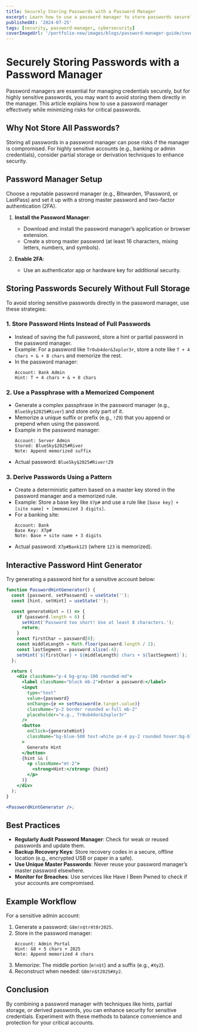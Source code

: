 ```yaml
---
title: Securely Storing Passwords with a Password Manager
excerpt: Learn how to use a password manager to store passwords securely without fully relying on it for sensitive credentials.
publishedAt: '2024-07-25'
tags: [security, password-manager, cybersecurity]
coverImageUrl: '/portfolio-new/images/blogs/password-manager-guide/cover.jpg'
---
```



# Securely Storing Passwords with a Password Manager

Password managers are essential for managing credentials securely, but for highly sensitive passwords, you may want to avoid storing them directly in the manager. This article explains how to use a password manager effectively while minimizing risks for critical passwords.

## Why Not Store All Passwords?

Storing all passwords in a password manager can pose risks if the manager is compromised. For highly sensitive accounts (e.g., banking or admin credentials), consider partial storage or derivation techniques to enhance security.

## Password Manager Setup

Choose a reputable password manager (e.g., Bitwarden, 1Password, or LastPass) and set it up with a strong master password and two-factor authentication (2FA).

1. **Install the Password Manager**:

   - Download and install the password manager’s application or browser extension.
   - Create a strong master password (at least 16 characters, mixing letters, numbers, and symbols).

2. **Enable 2FA**:
   - Use an authenticator app or hardware key for additional security.

## Storing Passwords Securely Without Full Storage

To avoid storing sensitive passwords directly in the password manager, use these strategies:

### 1. Store Password Hints Instead of Full Passwords

- Instead of saving the full password, store a hint or partial password in the password manager.
- Example: For a password like `Tr0ub4dor&3xplor3r`, store a note like `T + 4 chars + & + 8 chars` and memorize the rest.
- In the password manager:
  ```
  Account: Bank Admin
  Hint: T + 4 chars + & + 8 chars
  ```

### 2. Use a Passphrase with a Memorized Component

- Generate a complex passphrase in the password manager (e.g., `BlueSky$2025#River`) and store only part of it.
- Memorize a unique suffix or prefix (e.g., `!Z9`) that you append or prepend when using the password.
- Example in the password manager:
  ```
  Account: Server Admin
  Stored: BlueSky$2025#River
  Note: Append memorized suffix
  ```
- Actual password: `BlueSky$2025#River!Z9`

### 3. Derive Passwords Using a Pattern

- Create a deterministic pattern based on a master key stored in the password manager and a memorized rule.
- Example: Store a base key like `X7p#` and use a rule like `[base key] + [site name] + [memomized 3 digits]`.
- For a banking site:
  ```
  Account: Bank
  Base Key: X7p#
  Note: Base + site name + 3 digits
  ```
- Actual password: `X7p#Bank123` (where `123` is memorized).

## Interactive Password Hint Generator

Try generating a password hint for a sensitive account below:

```jsx
function PasswordHintGenerator() {
  const [password, setPassword] = useState('');
  const [hint, setHint] = useState('');

  const generateHint = () => {
    if (password.length < 8) {
      setHint('Password too short! Use at least 8 characters.');
      return;
    }
    const firstChar = password[0];
    const middleLength = Math.floor(password.length / 2);
    const lastSegment = password.slice(-4);
    setHint(`${firstChar} + ${middleLength} chars + ${lastSegment}`);
  };

  return (
    <div className="p-4 bg-gray-100 rounded-md">
      <label className="block mb-2">Enter a password:</label>
      <input
        type="text"
        value={password}
        onChange={e => setPassword(e.target.value)}
        className="p-2 border rounded w-full mb-2"
        placeholder="e.g., Tr0ub4dor&3xplor3r"
      />
      <button
        onClick={generateHint}
        className="bg-blue-500 text-white px-4 py-2 rounded hover:bg-blue-600"
      >
        Generate Hint
      </button>
      {hint && (
        <p className="mt-2">
          <strong>Hint:</strong> {hint}
        </p>
      )}
    </div>
  );
}

<PasswordHintGenerator />;
```

## Best Practices

- **Regularly Audit Password Manager**: Check for weak or reused passwords and update them.
- **Backup Recovery Keys**: Store recovery codes in a secure, offline location (e.g., encrypted USB or paper in a safe).
- **Use Unique Master Passwords**: Never reuse your password manager’s master password elsewhere.
- **Monitor for Breaches**: Use services like Have I Been Pwned to check if your accounts are compromised.

## Example Workflow

For a sensitive admin account:

1. Generate a password: `G8m!n$tr4t0r2025`.
2. Store in the password manager:
   ```
   Account: Admin Portal
   Hint: G8 + 5 chars + 2025
   Note: Append memorized 4 chars
   ```
3. Memorize: The middle portion (`m!n$t`) and a suffix (e.g., `#Xy2`).
4. Reconstruct when needed: `G8m!n$t2025#Xy2`.

## Conclusion

By combining a password manager with techniques like hints, partial storage, or derived passwords, you can enhance security for sensitive credentials. Experiment with these methods to balance convenience and protection for your critical accounts.

